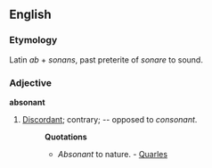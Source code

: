 ==English==

===Etymology===
Latin ''ab'' + ''sonans'', past preterite of ''sonare'' to sound.
===Adjective===
'''absonant'''

#[[Discordant]]; contrary; -- opposed to ''consonant''.
#:'''Quotations'''
#:*''Absonant'' to nature. - [[Quarles]]